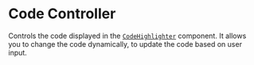 # Code Controller

Controls the code displayed in the [`CodeHighlighter`](../code-highlighter/page.mdx) component. It allows you to change the code dynamically, to update the code based on user input.


<CodeEditorDemo />
